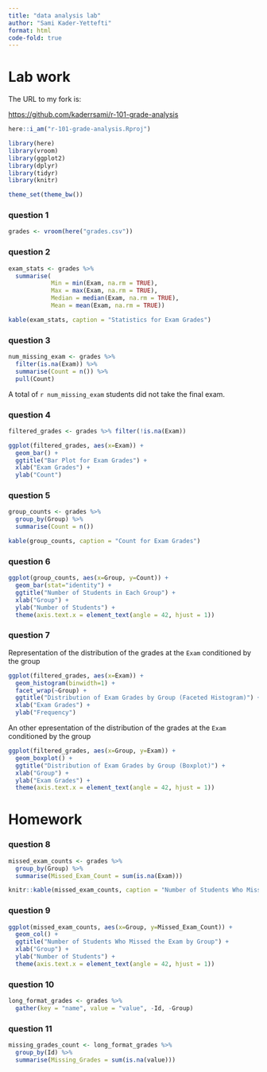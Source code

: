 ```yaml
---
title: "data analysis lab"
author: "Sami Kader-Yettefti"
format: html
code-fold: true
---
```


# Lab work

The URL to my fork is: 

<https://github.com/kaderrsami/r-101-grade-analysis>

```r
here::i_am("r-101-grade-analysis.Rproj")

library(here)
library(vroom)
library(ggplot2)
library(dplyr)
library(tidyr)
library(knitr)

theme_set(theme_bw())
```

### question 1

```r
grades <- vroom(here("grades.csv"))
```

### question 2

```r
exam_stats <- grades %>% 
  summarise(
            Min = min(Exam, na.rm = TRUE),
            Max = max(Exam, na.rm = TRUE),
            Median = median(Exam, na.rm = TRUE),
            Mean = mean(Exam, na.rm = TRUE))
```

```r
kable(exam_stats, caption = "Statistics for Exam Grades")
```

### question 3

```r
num_missing_exam <- grades %>%
  filter(is.na(Exam)) %>%
  summarise(Count = n()) %>%
  pull(Count)
```

A total of `r num_missing_exam` students did not take the final exam.

### question 4

```r
filtered_grades <- grades %>% filter(!is.na(Exam))

ggplot(filtered_grades, aes(x=Exam)) +
  geom_bar() +
  ggtitle("Bar Plot for Exam Grades") +
  xlab("Exam Grades") +
  ylab("Count")
```

### question 5

```r
group_counts <- grades %>%
  group_by(Group) %>%
  summarise(Count = n())
```

```r
kable(group_counts, caption = "Count for Exam Grades")
```

### question 6

```r
ggplot(group_counts, aes(x=Group, y=Count)) +
  geom_bar(stat="identity") +
  ggtitle("Number of Students in Each Group") +
  xlab("Group") +
  ylab("Number of Students") +
  theme(axis.text.x = element_text(angle = 42, hjust = 1))
```

### question 7

Representation of the distribution of the grades at the `Exam` conditioned by the group


```r
ggplot(filtered_grades, aes(x=Exam)) +
  geom_histogram(binwidth=1) +
  facet_wrap(~Group) +
  ggtitle("Distribution of Exam Grades by Group (Faceted Histogram)") +
  xlab("Exam Grades") +
  ylab("Frequency")
```

An other epresentation of the distribution of the grades at the `Exam` conditioned by the group

```r
ggplot(filtered_grades, aes(x=Group, y=Exam)) +
  geom_boxplot() +
  ggtitle("Distribution of Exam Grades by Group (Boxplot)") +
  xlab("Group") +
  ylab("Exam Grades") +
  theme(axis.text.x = element_text(angle = 42, hjust = 1))
```
# Homework

### question 8

```r
missed_exam_counts <- grades %>%
  group_by(Group) %>%
  summarise(Missed_Exam_Count = sum(is.na(Exam)))
```

```r
knitr::kable(missed_exam_counts, caption = "Number of Students Who Missed the Exam in Each Group")
```

### question 9

```r
ggplot(missed_exam_counts, aes(x=Group, y=Missed_Exam_Count)) +
  geom_col() +
  ggtitle("Number of Students Who Missed the Exam by Group") +
  xlab("Group") +
  ylab("Number of Students") +
  theme(axis.text.x = element_text(angle = 42, hjust = 1))
```

### question 10

```r
long_format_grades <- grades %>%
  gather(key = "name", value = "value", -Id, -Group)
```

### question 11

```r
missing_grades_count <- long_format_grades %>%
  group_by(Id) %>%
  summarise(Missing_Grades = sum(is.na(value)))
```
